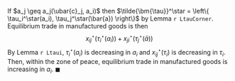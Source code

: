 If $a_j \geq a_j(\ubar{c}_j, a_i)$ then $\tilde{\bm{\tau}}^\star = \left\{ \tau_i^\star(a_i), \tau_j^\star(\bar{a}) \right\}$ by Lemma `r LtauCorner`. Equilibrium trade in manufactured goods is then
$$
x_{ij}^\star(\tau_i^\star(a_i)) + x_{ji}^\star(\tau_j^\star(\bar{a}))
$$
By Lemma `r Ltaui`, $\tau_i^\star(a_i)$ is decreasing in $a_i$ and $x_{ij}^\star(\tau_i)$ is decreasing in $\tau_i$. Then, within the zone of peace, equilibrium trade in manufactured goods is increasing in $a_i$. $\blacksquare$